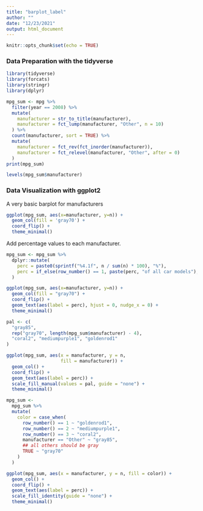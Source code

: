 ```yaml
---
title: "barplot_label"
author: ""
date: "12/23/2021"
output: html_document
---
```


```r
knitr::opts_chunk$set(echo = TRUE)
```

### Data Preparation with the tidyverse

```r
library(tidyverse)
library(forcats)
library(stringr)
library(dplyr)

mpg_sum <- mpg %>%
  filter(year == 2008) %>%
  mutate(
    manufacturer = str_to_title(manufacturer),
    manufacturer = fct_lump(manufacturer, "Other", n = 10)
  ) %>%
  count(manufacturer, sort = TRUE) %>%
  mutate(
    manufacturer = fct_rev(fct_inorder(manufacturer)),
    manufacturer = fct_relevel(manufacturer, "Other", after = 0)
  )
print(mpg_sum)
```

```r
levels(mpg_sum$manufacturer)
```


### Data Visualization with ggplot2

A very basic barplot for manufacturers

```r
ggplot(mpg_sum, aes(x=manufacturer, y=n)) +
  geom_col(fill = 'gray70') +
  coord_flip() +
  theme_minimal()
```

Add percentage values to each manufacturer.

```r
mpg_sum <- mpg_sum %>%
  dplyr::mutate(
    perc = paste0(sprintf("%4.1f", n / sum(n) * 100), "%"),
    perc = if_else(row_number() == 1, paste(perc, "of all car models"), perc)
  )
```

```r
ggplot(mpg_sum, aes(x=manufacturer, y=n)) +
  geom_col(fill = "gray70") +
  coord_flip() +
  geom_text(aes(label = perc), hjust = 0, nudge_x = 0) +
  theme_minimal()
```

```r
pal <- c(
  "gray85",
  rep("gray70", length(mpg_sum$manufacturer) - 4), 
  "coral2", "mediumpurple1", "goldenrod1"
)

ggplot(mpg_sum, aes(x = manufacturer, y = n, 
                    fill = manufacturer)) +
  geom_col() +
  coord_flip() +
  geom_text(aes(label = perc)) +
  scale_fill_manual(values = pal, guide = "none") +
  theme_minimal()
```

```r
mpg_sum <-
  mpg_sum %>% 
  mutate(
    color = case_when(
      row_number() == 1 ~ "goldenrod1",
      row_number() == 2 ~ "mediumpurple1",
      row_number() == 3 ~ "coral2",
      manufacturer == "Other" ~ "gray85",
      ## all others should be gray
      TRUE ~ "gray70"
    )
  )

ggplot(mpg_sum, aes(x = manufacturer, y = n, fill = color)) +
  geom_col() +
  coord_flip() +
  geom_text(aes(label = perc)) +
  scale_fill_identity(guide = "none") +
  theme_minimal()
```





